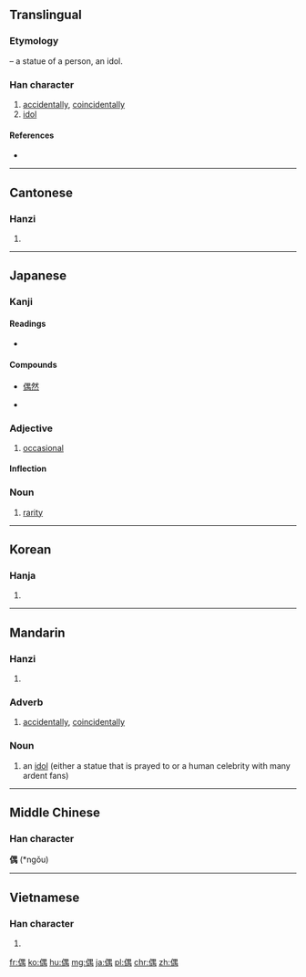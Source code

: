 ==Translingual==
===Etymology===
{{Han compound|人|alt1=亻|t1=person|禺|ls=psc|c1=s|c2=p}} – a statue of a person, an idol.

===Han character===
{{Han char|rn=9|rad=人|as=09|sn=11|four=2622<sub>7</sub>|canj=人田中月 (OWLB)|ids=⿰[[亻]][[禺]]}}

# [[accidentally]], [[coincidentally]]
# [[idol]]

====References====
* {{Han ref|kx=0112.010|dkj=00899|dj=0238.090|hdz=10190.030|uh=5076|ud=20598|bh=B0B8|bd=45240}}

----

==Cantonese==

===Hanzi===
{{yue-hanzi|jyut=ngau5|y=ngau5}}

# {{defn|lang=yue|sort=人09}}

----

==Japanese==

===Kanji===
{{ja-kanji|grade=c|rs=人09}}

====Readings====
* {{ja-readings|on=[[ぐう]] (gū), [[ごう]] (gō)|kun=[[たぐい]] (tagui), [[たまたま]] (tamatama)}}

====Compounds====
{{top3}}
* [[偶然]]
{{mid3}}
* {{ja-r|配偶者|gloss=[[spouse]]|はいぐうしゃ}}
{{mid3}}
{{bottom}}

===Adjective===
{{ja-adj|infl=な|たま}}

# [[occasional]]

====Inflection====
{{ja-na|たま}}

===Noun===
{{ja-noun|たま}} 

# [[rarity]]
----

==Korean==

===Hanja===
{{ko-hanja|hangeul=우|rv=u|mr=u}}

# {{defn|lang=ko|sort=人09}}

----

==Mandarin==

===Hanzi===
{{cmn-hanzi|pin=[[ǒu]] ([[ou3]]), [[zán]] ([[zan2]])|wg=ou<sup>3</sup>, tsan<sup>2</sup>}}

# {{defn|lang=cmn|sort=人09}}

===Adverb===
{{head|cmn|adverb|sc=Hani}}{{attention|cmn|needs inflection template}}

# [[accidentally]], [[coincidentally]]

===Noun===
{{head|cmn|noun|sc=Hani}}{{attention|cmn|needs inflection template}}

# an [[idol]] (either a statue that is prayed to or a human celebrity with many ardent fans)

----

==Middle Chinese==
===Han character===
'''偶''' (*ngǒu)

----

==Vietnamese==

===Han character===
{{vi-hantu|[[ngẫu]], [[ngẩu]], [[ngậu]]|rs=人09}}

# {{defn|lang=vi|sort=人09}}

[[fr:偶]]
[[ko:偶]]
[[hu:偶]]
[[mg:偶]]
[[ja:偶]]
[[pl:偶]]
[[chr:偶]]
[[zh:偶]]